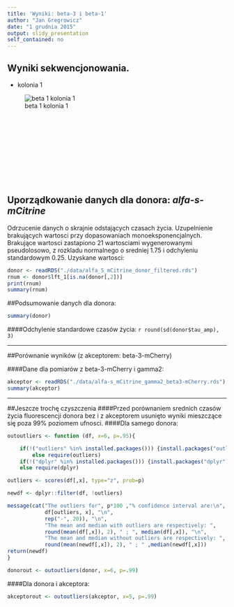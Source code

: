 ```yaml
---
title: 'Wyniki: beta-3 i beta-1'
author: "Jan Gregrowicz"
date: "1 grudnia 2015"
output: slidy_presentation
self_contained: no
---
```

<!--rmarkdown v1 -->

## Wyniki sekwencjonowania.
- kolonia 1

<div style="width:400px; height:200px">
![beta 1 kolonia 1](beta1kol1.jpg)
</div>

## Uporządkowanie danych dla donora: *alfa-s-mCitrine*

Odrzucenie danych o skrajnie odstających czasach życia. Uzupelnienie brakujących wartosci przy dopasowaniach monoeksponencjalnych. Brakujące wartosci zastapiono 21 wartosciami wygenerowanymi pseudolosowo, z rozkladu normalnego o sredniej 1.75 i odchyleniu standardowym 0.25. Uzyskane wartosci:

```r
donor <- readRDS("./data/alfa_S_mCitrine_donor_filtered.rds")
rnum <- donor$lft_1[is.na(donor[,2])]
print(rnum)
summary(rnum)
```

##Podsumowanie danych dla donora:
```r
summary(donor)
```

####Odchylenie standardowe czasów życia: `r round(sd(donor$tau_amp), 3)`

***
##Porównanie wyników (z akceptorem: beta-3-mCherry)

####Dane dla pomiarów z beta-3-mCherry i gamma2:
```r
akceptor <- readRDS("./data/alfa-s_mCitrine_gamma2_beta3-mCherry.rds")
summary(akceptor)
```
***

##Jeszcze trochę czyszczenia
####Przed porównaniem srednich czasów życia fluorescencji donora bez i z akceptorem usunięto wyniki mieszczące się poza 99% poziomem ufnosci. 
####Dla samego donora:

```r
outoutliers <- function (df, x=6, p=.95){

    if(!("outliers" %in% installed.packages())) {install.packages("outliers")}
        else require(outliers)
    if(!("dplyr" %in% installed.packages())) {install.packages("dplyr")}
    else require(dplyr)

outliers <- scores(df[,x], type="z", prob=p)

newdf <- dplyr::filter(df, !outliers)

message(cat("The outliers for", p*100 ,"% confidence interval are:\n", 
            df[outliers, x], "\n",
            rep("-", 20)), "\n", 
            "The mean and median with outliers are respectively: ", 
            round(mean(df[,x]), 2), " ; ", median(df[,x]), "\n",
            "The mean and median without outliers are respectively: ", 
            round(mean(newdf[,x]), 2), " ; " ,median(newdf[,x]))
return(newdf)
}

donorout <- outoutliers(donor, x=6, p=.99)
```

####Dla donora i akceptora:
```r
akceptorout <- outoutliers(akceptor, x=5, p=.99)
```

